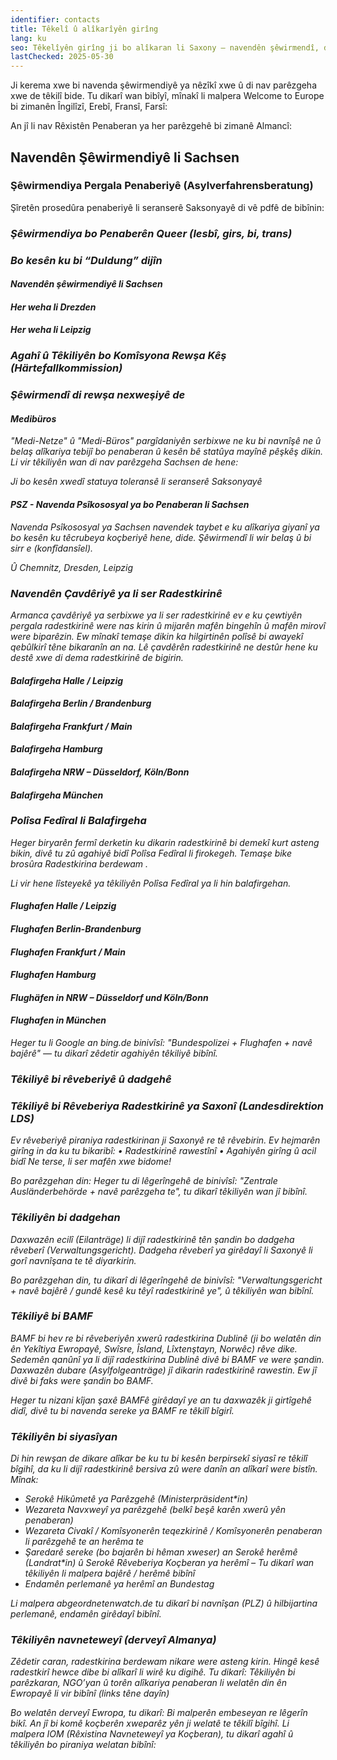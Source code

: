 ```yaml
---
identifier: contacts
title: Têkelî û alîkarîyên girîng
lang: ku
seo: Têkelîyên girîng ji bo alîkaran li Saxony – navendên şêwirmendî, desteya hukûmetê, dadgeh û kesên siyasî yên girîng ji bo kesên di xetereya vegerandinê de.
lastChecked: 2025-05-30
---
```


Ji kerema xwe bi navenda şêwirmendiyê ya nêzîkî xwe û di nav parêzgeha xwe de têkilî bide.
Tu dikarî wan bibîyî, mînakî li malpera Welcome to Europe bi zimanên Îngilîzî, Erebî, Fransî, Farsî:
<ExternalShortLink identifier="w2eu_contacts" />

An jî li nav Rêxistên Penaberan ya her parêzgehê bi zimanê Almancî:
<ExternalShortLink identifier="fluechtlingsraete" />

## Navendên Şêwirmendiyê li Sachsen

### Şêwirmendiya Pergala Penaberiyê (Asylverfahrensberatung)

Şîretên prosedûra penaberiyê li seranserê Saksonyayê di vê pdfê de bibînin:
<ExternalShortLink identifier="sfr_avbpdf" />

<Address identifier="sfr_avb" />
<Address identifier="rlc_dresden" />
<Address identifier="rlc_leipzig" />

### Şêwirmendiya bo Penaberên Queer (lesbî, girs, bi, trans)

<Address identifier="gerede_dresden" />
<Address identifier="rosalinde" />
<Address identifier="lsvd_chemnitz" />

### Bo kesên ku bi “Duldung” dijîn

#### Navendên şêwirmendiyê li Sachsen

<Address identifier="sfr_perspectives" />

#### Her weha li Drezden

<Address identifier="sfr_perspektive_bleiberecht" />
<Address identifier="rlc_dresden" />

#### Her weha li Leipzig

<Address identifier="rlc_leipzig" />
<Address identifier="space_leipzig" />

### Agahî û Têkiliyên bo Komîsyona Rewşa Kêş (Härtefallkommission)

<ExternalShortLink identifier="saxhfk_hardship" />
<Address identifier="hfksachsen" />

### Şêwirmendî di rewşa nexweşiyê de


#### Medibüros

"Medi-Netze" û "Medi-Büros" pargîdaniyên serbixwe ne ku bi navnîşê ne û belaş alîkariya tebijî bo penaberan û kesên bê statûya mayînê pêşkêş dikin.
Li vir têkiliyên wan di nav parêzgeha Sachsen de hene:

<Address identifier="medibuero_chemnitz" />
<Address identifier="medinetz_dresden" />
<Address identifier="medinetz_leipzig" />
<Address identifier="medinetz_plauen" />

Ji bo kesên xwedî statuya toleransê li seranserê Saksonyayê
<ExternalShortLink identifier="medibueros" />

#### PSZ - Navenda Psîkososyal ya bo Penaberan li Sachsen

Navenda Psîkososyal ya Sachsen navendek taybet e ku alîkariya giyanî ya bo kesên ku têcrubeya koçberiyê hene, dide.
Şêwirmendî li wir belaş û bi sirr e (konfîdansîel).

<Address identifier="psz_sachsen" />

Û Chemnitz, Dresden, Leipzig
<Address identifier="psz_chemnitz" />
<Address identifier="psz_dresden" />
<Address identifier="psz_leipzig" />


### Navendên Çavdêriyê ya li ser Radestkirinê

Armanca çavdêriyê ya serbixwe ya li ser radestkirinê ev e ku çewtiyên pergala radestkirinê were nas kirin û mijarên mafên bingehîn û mafên mirovî were biparêzin.
Ew mînakî temaşe dikin ka hilgirtinên polîsê bi awayekî qebûlkirî têne bikaranîn an na.
Lê çavdêrên radestkirinê ne destûr hene ku destê xwe di dema radestkirinê de bigirin.

#### Balafirgeha  Halle / Leipzig
<Address identifier="airport_halle_leipzig" />

#### Balafirgeha Berlin / Brandenburg
<Address identifier="airport_berlin-brandenburg" />

#### Balafirgeha Frankfurt / Main
<Address identifier="airport_frankfurt" />

#### Balafirgeha  Hamburg
<Address identifier="airport_hh" />

#### Balafirgeha NRW – Düsseldorf, Köln/Bonn
<Address identifier="airport_nrw" />

#### Balafirgeha  München
<Address identifier="airport_munich" />

### Polîsa Fedîral li Balafirgeha

Heger biryarên fermî derketin ku dikarin radestkirinê bi demekî kurt asteng bikin, divê tu zû agahiyê bidî Polîsa Fedîral li firokegeh.
Temaşe bike brosûra <InternalShortLink identifier="ongoing-deportation"> Radestkirina berdewam </InternalShortLink >.

Li vir hene lîsteyekê ya têkiliyên Polîsa Fedîral ya li hin balafirgehan.

#### Flughafen Halle / Leipzig
<Address identifier="bupo_leipzig" />

#### Flughafen Berlin-Brandenburg
<Address identifier="bupo_ber" />

#### Flughafen Frankfurt / Main
<Address identifier="bupo_frankfurt" />

#### Flughafen Hamburg
<Address identifier="bupo_hh" />

#### Flughäfen in NRW – Düsseldorf und Köln/Bonn
<Address identifier="bupo_duesseldorf" />
<Address identifier="bupo_koeln" />

#### Flughafen in München
<Address identifier="bupo_mun" />

Heger tu li Google an bing.de binivîsî:
"Bundespolizei + Flughafen + navê bajêrê" — tu dikarî zêdetir agahiyên têkiliyê bibînî.

### Têkiliyê bi rêveberiyê û dadgehê

<Block identifier="fax" />


### Têkiliyê bi Rêveberiya Radestkirinê ya Saxonî (Landesdirektion LDS)

Ev rêveberiyê piraniya radestkirinan ji Saxonyê re tê rêvebirin.
Ev hejmarên girîng in da ku tu bikaribî:
• Radestkirinê rawestînî
• Agahiyên girîng û acil bidî
Ne terse, li ser mafên xwe bidome!

<Address identifier="lds" />

Bo parêzgehan din:
Heger tu di lêgerîngehê de binivîsî:
"Zentrale Ausländerbehörde + navê parêzgeha te", tu dikarî têkiliyên wan jî bibînî.

### Têkiliyên bi dadgehan

Daxwazên ecilî (Eilanträge) li dijî radestkirinê tên şandin bo dadgeha rêveberî (Verwaltungsgericht).
Dadgeha rêveberî ya girêdayî li Saxonyê li gorî navnîşana te tê diyarkirin.

<Address identifier="vg_chemnitz" />
<Address identifier="vg_dresden" />
<Address identifier="vg_leipzig" />

Bo parêzgehan din, tu dikarî di lêgerîngehê de binivîsî:
"Verwaltungsgericht + navê bajêrê / gundê kesê ku têyî radestkirinê ye", û têkiliyên wan bibînî.

### Têkiliyê bi BAMF

BAMF bi hev re bi rêveberiyên xwerû radestkirina Dublinê (ji bo welatên din ên Yekîtiya Ewropayê, Swîsre, Îsland, Lîxtenştayn, Norwêc) rêve dike.
Sedemên qanûnî ya li dijî radestkirina Dublinê divê bi BAMF ve were şandin.
Daxwazên dubare (Asylfolgeanträge) jî dikarin radestkirinê rawestin. Ew jî divê bi faks were şandin bo BAMF.
<Address identifier="bamf-dd" />
<Address identifier="bamf-le" />
<Address identifier="bamf-ch" />
Heger tu nizani kîjan şaxê BAMFê girêdayî ye an tu daxwazêk ji girtîgehê didî, divê tu bi navenda sereke ya BAMF re têkilî bîgirî.
<Address identifier="bamf-allg" />

### Têkiliyên bi siyasîyan

Di hin rewşan de dikare alîkar be ku tu bi kesên berpirsekî siyasî re têkilî bîgihî, da ku li dijî radestkirinê bersiva zû were danîn an alîkarî were bistîn.
Mînak:

- Serokê Hikûmetê ya Parêzgehê (Ministerpräsident*in)
- Wezareta Navxweyî ya parêzgehê (belkî beşê karên xwerû yên penaberan)
- Wezareta Civakî / Komîsyonerên teqezkirinê / Komîsyonerên penaberan li parêzgehê te an herêma te
- Şaredarê sereke (bo bajarên bi hêman xweser) an Serokê herêmê (Landrat*in) û Serokê Rêveberiya Koçberan ya herêmî
– Tu dikarî wan têkiliyên li malpera bajêrê / herêmê bibînî
- Endamên perlemanê ya herêmî an Bundestag

Li malpera abgeordnetenwatch.de tu dikarî bi navnîşan (PLZ) û hilbijartina perlemanê, endamên girêdayî bibînî.
<ExternalShortLink identifier="abgeordnetenwatch" />

### Têkiliyên navneteweyî (derveyî Almanya)

Zêdetir caran, radestkirina berdewam nikare were asteng kirin.
Hingê kesê radestkirî hewce dibe bi alîkarî li wirê ku digihê.
Tu dikarî: Têkiliyên bi parêzkaran, NGO’yan û torên alîkariya penaberan li welatên din ên Ewropayê li vir bibînî (links têne dayîn)
<ExternalShortLink identifier="w2eu_contacts" />

<ExternalShortLink identifier="elena" />

Bo welatên derveyî Ewropa, tu dikarî: Bi malperên embeseyan re lêgerîn bikî. An jî bi komê koçberên xweparêz yên ji welatê te têkilî bîgihî. Li malpera IOM (Rêxistina Navneteweyî ya Koçberan), tu dikarî agahî û têkiliyên bo piraniya welatan bibînî:

<Block identifier="return" />

